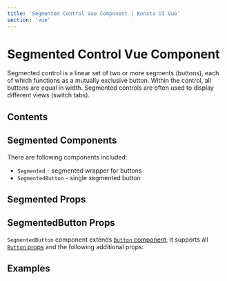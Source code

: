 ```yaml
---
title: 'Segmented Control Vue Component | Konsta UI Vue'
section: 'vue'
---
```



# Segmented Control Vue Component

Segmented control is a linear set of two or more segments (buttons), each of which functions as a mutually exclusive button. Within the control, all buttons are equal in width. Segmented controls are often used to display different views (switch tabs).

## Contents

## Segmented Components

There are following components included:

- `Segmented` - segmented wrapper for buttons
- `SegmentedButton` - single segmented button

## Segmented Props

<SegmentedProps />

## SegmentedButton Props

`SegmentedButton` component extends [`Button` component](/vue/button), it supports all [`Button` props](/vue/button#button-props) and the following additional props:

<SegmentedButtonProps />

## Examples

<SegmentedControlExample />
